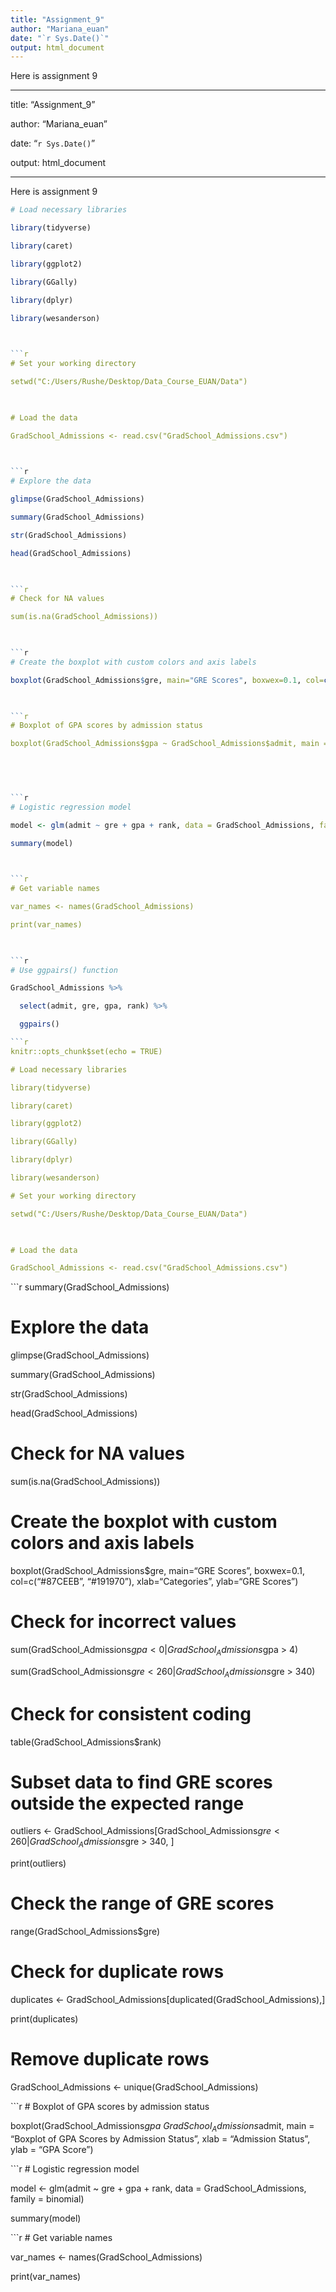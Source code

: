 ```yaml
---
title: "Assignment_9"
author: "Mariana_euan"
date: "`r Sys.Date()`"
output: html_document
---
```

Here is assignment 9

--- 

title: "Assignment_9" 

author: "Mariana_euan" 

date: "`r Sys.Date()`" 

output: html_document 

--- 

Here is assignment 9 

```r

# Load necessary libraries 

library(tidyverse) 

library(caret) 

library(ggplot2) 

library(GGally) 

library(dplyr) 

library(wesanderson) 

  

```r

# Set your working directory 

setwd("C:/Users/Rushe/Desktop/Data_Course_EUAN/Data") 

  

# Load the data 

GradSchool_Admissions <- read.csv("GradSchool_Admissions.csv") 

  

```r

# Explore the data 

glimpse(GradSchool_Admissions) 

summary(GradSchool_Admissions) 

str(GradSchool_Admissions) 

head(GradSchool_Admissions) 

  

```r

# Check for NA values 

sum(is.na(GradSchool_Admissions)) 

  

```r

# Create the boxplot with custom colors and axis labels 

boxplot(GradSchool_Admissions$gre, main="GRE Scores", boxwex=0.1, col=c("#87CEEB", "#191970"), xlab="Categories", ylab="GRE Scores") 

  

```r

# Boxplot of GPA scores by admission status 

boxplot(GradSchool_Admissions$gpa ~ GradSchool_Admissions$admit, main = "Boxplot of GPA Scores by Admission Status", xlab = "Admission Status", ylab = "GPA Score") 

  

  

```r

# Logistic regression model 

model <- glm(admit ~ gre + gpa + rank, data = GradSchool_Admissions, family = binomial) 

summary(model) 

  

```r

# Get variable names 

var_names <- names(GradSchool_Admissions) 

print(var_names) 

  

```r

# Use ggpairs() function 

GradSchool_Admissions %>% 

  select(admit, gre, gpa, rank) %>% 

  ggpairs() 

```r

knitr::opts_chunk$set(echo = TRUE) 

# Load necessary libraries 

library(tidyverse) 

library(caret) 

library(ggplot2) 

library(GGally) 

library(dplyr) 

library(wesanderson) 

# Set your working directory 

setwd("C:/Users/Rushe/Desktop/Data_Course_EUAN/Data") 

  

# Load the data 

GradSchool_Admissions <- read.csv("GradSchool_Admissions.csv") 

``` 

  

```r

summary(GradSchool_Admissions) 

# Explore the data 

glimpse(GradSchool_Admissions) 

summary(GradSchool_Admissions) 

str(GradSchool_Admissions) 

head(GradSchool_Admissions) 

  

# Check for NA values 

sum(is.na(GradSchool_Admissions)) 

  

# Create the boxplot with custom colors and axis labels 

boxplot(GradSchool_Admissions$gre, main="GRE Scores", boxwex=0.1, col=c("#87CEEB", "#191970"), xlab="Categories", ylab="GRE Scores") 

  

# Check for incorrect values 

sum(GradSchool_Admissions$gpa < 0 | GradSchool_Admissions$gpa > 4) 

sum(GradSchool_Admissions$gre < 260 | GradSchool_Admissions$gre > 340) 

  

# Check for consistent coding 

table(GradSchool_Admissions$rank) 

  

# Subset data to find GRE scores outside the expected range 

outliers <- GradSchool_Admissions[GradSchool_Admissions$gre < 260 | GradSchool_Admissions$gre > 340, ] 

print(outliers) 

  

# Check the range of GRE scores 

range(GradSchool_Admissions$gre) 

  

# Check for duplicate rows 

duplicates <- GradSchool_Admissions[duplicated(GradSchool_Admissions),] 

print(duplicates) 

  

# Remove duplicate rows 

GradSchool_Admissions <- unique(GradSchool_Admissions) 

  

  

  

  

```r

# Boxplot of GPA scores by admission status 

boxplot(GradSchool_Admissions$gpa ~ GradSchool_Admissions$admit, main = "Boxplot of GPA Scores by Admission Status", xlab = "Admission Status", ylab = "GPA Score") 

  

```r

# Logistic regression model 

model <- glm(admit ~ gre + gpa + rank, data = GradSchool_Admissions, family = binomial) 

summary(model) 

  

```r

# Get variable names 

var_names <- names(GradSchool_Admissions) 

print(var_names) 
 

 